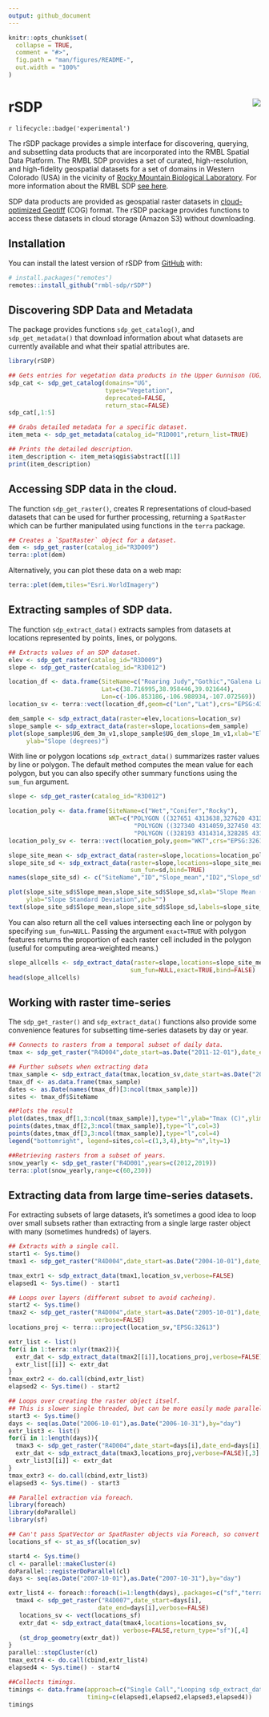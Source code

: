 ```yaml
---
output: github_document
---
```


<!-- README.md is generated from README.Rmd. Please edit that file -->

```r
knitr::opts_chunk$set(
  collapse = TRUE,
  comment = "#>",
  fig.path = "man/figures/README-",
  out.width = "100%"
)
```

# rSDP <img src="man/figures/logo.png" align="right" />

<!-- badges: start -->
`r lifecycle::badge('experimental')`
<!-- badges: end -->

The rSDP package provides a simple interface for discovering, querying, and subsetting data products that are incorporated into the RMBL Spatial Data Platform. The RMBL SDP provides a set of curated, high-resolution, and high-fidelity geospatial datasets for a set of domains in Western Colorado (USA) in the vicinity of [Rocky Mountain Biological Laboratory](https://rmbl.org). For more information about the RMBL SDP [see here](https://www.rmbl.org/scientists/resources/spatial-data-platform/).

SDP data products are provided as geospatial raster datasets in [cloud-optimized Geotiff]() (COG) format. The rSDP package provides functions to access these datasets in cloud storage (Amazon S3) without downloading.

## Installation

You can install the latest version of rSDP from [GitHub](https://github.com/) with:

```r
# install.packages("remotes")
remotes::install_github("rmbl-sdp/rSDP")
```

## Discovering SDP Data and Metadata

The package provides functions `sdp_get_catalog()`, and `sdp_get_metadata()` that download information about what datasets are currently available and what their spatial attributes are.

```r
library(rSDP)

## Gets entries for vegetation data products in the Upper Gunnison (UG) domain.
sdp_cat <- sdp_get_catalog(domains="UG", 
                           types="Vegetation",
                           deprecated=FALSE,
                           return_stac=FALSE)
sdp_cat[,1:5]
```

```r
## Grabs detailed metadata for a specific dataset.
item_meta <- sdp_get_metadata(catalog_id="R1D001",return_list=TRUE)

## Prints the detailed description.
item_description <- item_meta$qgis$abstract[[1]]
print(item_description)
```
## Accessing SDP data in the cloud.

The function `sdp_get_raster()`, creates R representations of cloud-based datasets that can be used for further processing, returning a `SpatRaster` which can be further manipulated using functions in the `terra` package.

```r
## Creates a `SpatRaster` object for a dataset.
dem <- sdp_get_raster(catalog_id="R3D009")
terra::plot(dem)
```
Alternatively, you can plot these data on a web map:

```r
terra::plet(dem,tiles="Esri.WorldImagery")
```


## Extracting samples of SDP data.

The function `sdp_extract_data()` extracts samples from datasets at locations represented by points, lines, or polygons.
```r
## Extracts values of an SDP dataset.
elev <- sdp_get_raster(catalog_id="R3D009")
slope <- sdp_get_raster(catalog_id="R3D012")

location_df <- data.frame(SiteName=c("Roaring Judy","Gothic","Galena Lake"),
                          Lat=c(38.716995,38.958446,39.021644),
                          Lon=c(-106.853186,-106.988934,-107.072569))
location_sv <- terra::vect(location_df,geom=c("Lon","Lat"),crs="EPSG:4327")

dem_sample <- sdp_extract_data(raster=elev,locations=location_sv)
slope_sample <- sdp_extract_data(raster=slope,locations=dem_sample)
plot(slope_sample$UG_dem_3m_v1,slope_sample$UG_dem_slope_1m_v1,xlab="Elevation (m).",
     ylab="Slope (degrees)")
```

With line or polygon locations `sdp_extract_data()` summarizes raster values by line or polygon. The default method computes the mean value for each polygon, but you can also specify other summary functions using the `sum_fun` argument. 

```r
slope <- sdp_get_raster(catalog_id="R3D012")

location_poly <- data.frame(SiteName=c("Wet","Conifer","Rocky"),
                            WKT=c("POLYGON ((327651 4313638,327620 4313727,327693 4313759, 327651 4313638))",
                                   "POLYGON ((327340 4314059,327450 4314026,327418 4313970,327340 4314059))",
                                   "POLYGON ((328193 4314314,328285 4314274,328244 4314223, 328193 4314314))"))
location_poly_sv <- terra::vect(location_poly,geom="WKT",crs="EPSG:32613")

slope_site_mean <- sdp_extract_data(raster=slope,locations=location_poly_sv)
slope_site_sd <- sdp_extract_data(raster=slope,locations=slope_site_mean,
                                  sum_fun=sd,bind=TRUE)
names(slope_site_sd) <- c("SiteName","ID","Slope_mean","ID2","Slope_sd")

plot(slope_site_sd$Slope_mean,slope_site_sd$Slope_sd,xlab="Slope Mean (deg.)",
     ylab="Slope Standard Deviation",pch="")
text(slope_site_sd$Slope_mean,slope_site_sd$Slope_sd,labels=slope_site_sd$SiteName)
```
You can also return all the cell values intersecting each line or polygon by specifying `sum_fun=NULL`. Passing the argument `exact=TRUE` with polygon features returns the proportion of each raster cell included in the polygon (useful for computing area-weighted means.)

```r
slope_allcells <- sdp_extract_data(raster=slope,locations=slope_site_mean,
                                  sum_fun=NULL,exact=TRUE,bind=FALSE)
head(slope_allcells)
```

## Working with raster time-series

The `sdp_get_raster()` and `sdp_extract_data()` functions also provide some convenience features for subsetting time-series datasets by day or year.

```r
## Connects to rasters from a temporal subset of daily data.
tmax <- sdp_get_raster("R4D004",date_start=as.Date("2011-12-01"),date_end=as.Date("2011-12-30"))

## Further subsets when extracting data
tmax_sample <- sdp_extract_data(tmax,location_sv,date_start=as.Date("2011-12-01"),date_end=as.Date("2011-12-20"))
tmax_df <- as.data.frame(tmax_sample)
dates <- as.Date(names(tmax_df)[3:ncol(tmax_sample)])
sites <- tmax_df$SiteName

##Plots the result
plot(dates,tmax_df[1,3:ncol(tmax_sample)],type="l",ylab="Tmax (C)",ylim=c(-15,7))
points(dates,tmax_df[2,3:ncol(tmax_sample)],type="l",col=3)
points(dates,tmax_df[3,3:ncol(tmax_sample)],type="l",col=4)
legend("bottomright", legend=sites,col=c(1,3,4),bty="n",lty=1)

##Retrieving rasters from a subset of years.
snow_yearly <- sdp_get_raster("R4D001",years=c(2012,2019))
terra::plot(snow_yearly,range=c(60,230))
```

## Extracting data from large time-series datasets.

For extracting subsets of large datasets, it's sometimes a good idea to loop over small subsets rather than extracting from a single large raster object with many (sometimes hundreds) of layers.

```r
## Extracts with a single call.
start1 <- Sys.time()
tmax1 <- sdp_get_raster("R4D004",date_start=as.Date("2004-10-01"),date_end=as.Date("2004-10-31"))

tmax_extr1 <- sdp_extract_data(tmax1,location_sv,verbose=FALSE)
elapsed1 <- Sys.time() - start1

## Loops over layers (different subset to avoid cacheing).
start2 <- Sys.time()
tmax2 <- sdp_get_raster("R4D004",date_start=as.Date("2005-10-01"),date_end=as.Date("2005-10-31"),
                        verbose=FALSE)
locations_proj <- terra:::project(location_sv,"EPSG:32613")

extr_list <- list()
for(i in 1:terra::nlyr(tmax2)){
  extr_dat <- sdp_extract_data(tmax2[[i]],locations_proj,verbose=FALSE)[,3]
  extr_list[[i]] <- extr_dat
}
tmax_extr2 <- do.call(cbind,extr_list)
elapsed2 <- Sys.time() - start2

## Loops over creating the raster object itself. 
## This is slower single threaded, but can be more easily made parallel.
start3 <- Sys.time()
days <- seq(as.Date("2006-10-01"),as.Date("2006-10-31"),by="day")
extr_list3 <- list()
for(i in 1:length(days)){
  tmax3 <- sdp_get_raster("R4D004",date_start=days[i],date_end=days[i],verbose=FALSE)
  extr_dat <- sdp_extract_data(tmax3,locations_proj,verbose=FALSE)[,3]
  extr_list3[[i]] <- extr_dat
}
tmax_extr3 <- do.call(cbind,extr_list3)
elapsed3 <- Sys.time() - start3

## Parallel extraction via foreach.
library(foreach)
library(doParallel)
library(sf)

## Can't pass SpatVector or SpatRaster objects via Foreach, so convert to sf.
locations_sf <- st_as_sf(location_sv)

start4 <- Sys.time()
cl <- parallel::makeCluster(4)
doParallel::registerDoParallel(cl)
days <- seq(as.Date("2007-10-01"),as.Date("2007-10-31"),by="day")

extr_list4 <- foreach::foreach(i=1:length(days),.packages=c("sf","terra","rSDP")) %dopar% {
  tmax4 <- sdp_get_raster("R4D007",date_start=days[i],
                         date_end=days[i],verbose=FALSE)
   locations_sv <- vect(locations_sf)
   extr_dat <- sdp_extract_data(tmax4,locations=locations_sv,
                                verbose=FALSE,return_type="sf")[,4]
   (st_drop_geometry(extr_dat))
}
parallel::stopCluster(cl)
tmax_extr4 <- do.call(cbind,extr_list4)
elapsed4 <- Sys.time() - start4

##Collects timings.
timings <- data.frame(approach=c("Single Call","Looping sdp_extract_data()","Looping over sdp_get_raster()","Foreach"),
                      timing=c(elapsed1,elapsed2,elapsed3,elapsed4))
timings
```
